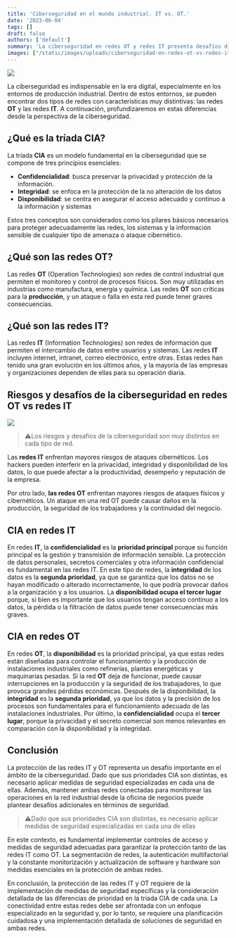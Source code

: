```yaml
---
title: 'Ciberseguridad en el mundo industrial. IT vs. OT.'
date: '2023-06-04'
tags: []
draft: false
authors: ['default']
summary: 'La ciberseguridad en redes OT y redes IT presenta desafíos distintos. Las redes IT enfrentan mayores riesgos de ataques cibernéticos, mientras que las redes OT están expuestas a ataques físicos. En las redes IT, la confidencialidad es prioritaria, mientras que en las redes OT, la disponibilidad es clave. Implementar medidas de seguridad especializadas es fundamental para proteger ambas redes.'
images: ["/static/images/uploads/ciberseguridad-en-redes-ot-vs-redes-it-que-son-y-como-protegerlas/IT-vs-OT_Featured.webp", "/static/images/uploads/ciberseguridad-en-redes-ot-vs-redes-it-que-son-y-como-protegerlas/ITvsOT.webp"]
---
```


![](/static/images/uploads/ciberseguridad-en-redes-ot-vs-redes-it-que-son-y-como-protegerlas/IT-vs-OT_Featured.webp)

La ciberseguridad es indispensable en la era digital, especialmente en los entornos de producción industrial. Dentro de estos entornos, se pueden encontrar dos tipos de redes con características muy distintivas: las redes **OT** y las redes **IT**. A continuación, profundizaremos en estas diferencias desde la perspectiva de la ciberseguridad.

## **¿Qué es la tríada CIA?**

La tríada **CIA** es un modelo fundamental en la ciberseguridad que se compone de tres principios esenciales:

* **Confidencialidad**: busca preservar la privacidad y protección de la información.
* **Integridad**: se enfoca en la protección de la no alteración de los datos
* **Disponibilidad**: se centra en asegurar el acceso adecuado y continuo a la información y sistemas

Estos tres conceptos son considerados como los pilares básicos necesarios para proteger adecuadamente las redes, los sistemas y la información sensible de cualquier tipo de amenaza o ataque cibernético.

## **¿Qué son las redes OT?**

  
Las redes **OT** (Operation Technologies) son redes de control industrial que permiten el monitoreo y control de procesos físicos. Son muy utilizadas en industrias como manufactura, energía y química. Las redes **OT** son críticas para la **producción**, y un ataque o falla en esta red puede tener graves consecuencias.

## **¿Qué son las redes IT?**

Las redes **IT** (Information Technologies) son redes de información que permiten el intercambio de datos entre usuarios y sistemas. Las redes **IT** incluyen internet, intranet, correo electrónico, entre otras. Estas redes han tenido una gran evolución en los últimos años, y la mayoría de las empresas y organizaciones dependen de ellas para su operación diaria.

## **Riesgos y desafíos de la ciberseguridad en redes OT vs redes IT**

![](/static/images/uploads/ciberseguridad-en-redes-ot-vs-redes-it-que-son-y-como-protegerlas/ITvsOT.webp)

> ⚠️Los riesgos y desafíos de la ciberseguridad son muy distintos en cada tipo de red.

Las **redes IT** enfrentan mayores riesgos de ataques cibernéticos. Los hackers pueden interferir en la privacidad, integridad y disponibilidad de los datos, lo que puede afectar a la productividad, desempeño y reputación de la empresa.

Por otro lado, **las redes OT** enfrentan mayores riesgos de ataques físicos y cibernéticos. Un ataque en una red OT puede causar daños en la producción, la seguridad de los trabajadores y la continuidad del negocio.

## CIA en redes IT

En redes **IT**, la **confidencialidad** es la **prioridad principal** porque su función principal es la gestión y transmisión de información sensible. La protección de datos personales, secretos comerciales y otra información confidencial es fundamental en las redes IT. En este tipo de redes, la **integridad** de los datos es la **segunda prioridad**, ya que se garantiza que los datos no se hayan modificado o alterado incorrectamente, lo que podría provocar daños a la organización y a los usuarios. La **disponibilidad ocupa el tercer lugar** porque, si bien es importante que los usuarios tengan acceso continuo a los datos, la pérdida o la filtración de datos puede tener consecuencias más graves.

## CIA en redes OT

En redes **OT**, la **disponibilidad** es la prioridad principal, ya que estas redes están diseñadas para controlar el funcionamiento y la producción de instalaciones industriales como refinerías, plantas energéticas y maquinarias pesadas. Si la red **OT** deja de funcionar, puede causar interrupciones en la producción y la seguridad de los trabajadores, lo que provoca grandes pérdidas económicas. Después de la disponibilidad, la **integridad** es la **segunda prioridad**, ya que los datos y la precisión de los procesos son fundamentales para el funcionamiento adecuado de las instalaciones industriales. Por último, la **confidencialidad** ocupa el **tercer lugar**, porque la privacidad y el secreto comercial son menos relevantes en comparación con la disponibilidad y la integridad.

## Conclusión

La protección de las redes IT y OT representa un desafío importante en el ámbito de la ciberseguridad. Dado que sus prioridades CIA son distintas, es necesario aplicar medidas de seguridad especializadas en cada una de ellas. Además, mantener ambas redes conectadas para monitorear las operaciones en la red industrial desde la oficina de negocios puede plantear desafíos adicionales en términos de seguridad.

> ⚠️Dado que sus prioridades CIA son distintas, es necesario aplicar medidas de seguridad especializadas en cada una de ellas

En este contexto, es fundamental implementar controles de acceso y medidas de seguridad adecuadas para garantizar la protección tanto de las redes IT como OT. La segmentación de redes, la autenticación multifactorial y la constante monitorización y actualización de software y hardware son medidas esenciales en la protección de ambas redes.

En conclusión, la protección de las redes IT y OT requiere de la implementación de medidas de seguridad específicas y la consideración detallada de las diferencias de prioridad en la triada CIA de cada una. La conectividad entre estas redes debe ser afrontada con un enfoque especializado en la seguridad y, por lo tanto, se requiere una planificación cuidadosa y una implementación detallada de soluciones de seguridad en ambas redes.

